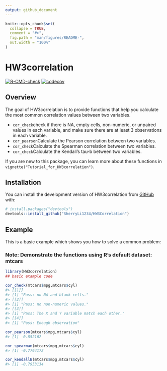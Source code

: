 ```yaml
---
output: github_document
---
```


<!-- README.md is generated from README.Rmd. Please edit that file -->

```r
knitr::opts_chunk$set(
  collapse = TRUE,
  comment = "#>",
  fig.path = "man/figures/README-",
  out.width = "100%"
)
```

# HW3correlation

<!-- badges: start -->
[![R-CMD-check](https://github.com/SherryLi1234/HW3Correlation/actions/workflows/R-CMD-check.yaml/badge.svg)](https://github.com/SherryLi1234/HW3Correlation/actions/workflows/R-CMD-check.yaml)
[![codecov](https://codecov.io/gh/SherryLi1234/HW3Correlation/branch/main/graph/badge.svg?token=EIgq3X6z7Q)](https://codecov.io/gh/SherryLi1234/HW3Correlation)
<!-- badges: end -->

## Overview

The goal of HW3correlation is to provide functions that help you calculate the most common correlation values between two variables.

 * `cor_check`check if there is NA, empty cells, non-numeric, or unpaired values in each variable, and make sure there are at least 3 observations in each variable.
 * `cor_pearson`Calculate the Pearson correlation between two variables.
 * `cor_check`Calculate the Spearman correlation between two variables.
 * `cor_check`Calculate the Kendall’s tau-b between two variables.
 
 If you are new to this package, you can learn more about these functions in `vignette("Tutorial_for_HW3correlation")`.

## Installation

You can install the development version of HW3correlation from [GitHub](https://github.com/) with:

``` r
# install.packages("devtools")
devtools::install_github("SherryLi1234/HW3Correlation")
```

## Example

This is a basic example which shows you how to solve a common problem:

### Note: Demonstrate the functions using R's default dataset: mtcars

```r
library(HW3correlation)
## basic example code

cor_check(mtcars$mpg,mtcars$cyl)
#> [[1]]
#> [1] "Pass: no NA and blank cells."
#> [[2]]
#> [1] "Pass: no non-numeric values."
#> [[3]]
#> [1] "Pass: The X and Y variable match each other."
#> [[4]]
#> [1] "Pass: Enough observation"

cor_pearson(mtcars$mpg,mtcars$cyl)
#> [1] -0.852162

cor_spearman(mtcars$mpg,mtcars$cyl)
#> [1] -0.7794172

cor_kendallB(mtcars$mpg,mtcars$cyl)
#> [1] -0.7953134

```


